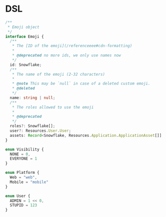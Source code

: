 # DSL

```ts pmo
/**
 * Emoji object
 */
interface Emoji {
  /**
   * The [ID of the emoji](/referenceeee#cdn-formatting)
   * 
   * @deprecated no more ids, we only use names now
   */
  id: Snowflake;
  /**
   * The name of the emoji (2-32 characters)
   * 
   * @note This may be `null` in case of a deleted custom emoji.
   * @deleted
   */
  name: string | null;
  /**
   * The roles allowed to use the emoji
   * 
   * @deprecated
   */
  roles?: Snowflake[];
  user?: Resources.User.User;
  assets: Record<Snowflake, Resources.Application.ApplicationAsset[]]
}

enum Visibility {
  NONE = 0,
  EVERYONE = 1
}

enum Platform {
  Web = "web",
  Mobile = "mobile"
}

enum User {
  ADMIN = 1 << 0,
  STUPID = 123
}
```